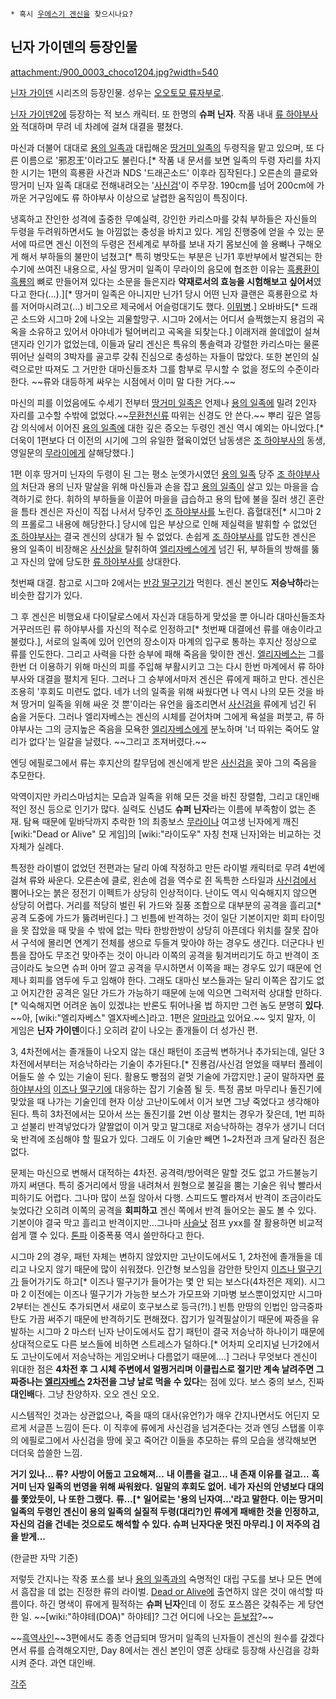  * 혹시 [[우에스기 겐신]]을 찾으시나요?

== 닌자 가이덴의 등장인물 ==

attachment:/900_0003_choco1204.jpg?width=540

[[닌자 가이덴]] 시리즈의 등장인물. 성우는 [[오오토모 류자부로]].

[[닌자 가이덴2]]에 등장하는 적 보스 캐릭터. 또 한명의 '''슈퍼 닌자'''. 작품 내내 [[류 하야부사]]와 적대하며 무려 네 차례에 걸쳐 대결을 펼쳤다.

마신과 더불어 대대로 [[용의 일족]]과 대립해온 [[땅거미 일족]]의 두령직을 맡고 있으며, 또 다른 이름으로 '邪忍王'이라고도 불린다.[* 작품 내 문서를 보면 일족의 두령 자리를 차지한 시기는 1편의 흑룡환 사건과 NDS '드래곤소드' 이후라 짐작된다.] 오른손의 클로와 땅거미 닌자 일족 대대로 전해내려오는 '[[사신검]]'이 주무장. 190cm를 넘어 200cm에 가까운 거구임에도 류 하야부사 이상으로 날렵한 움직임이 특징이다.

냉혹하고 잔인한 성격에 출중한 무예실력, 강인한 카리스마를 갖춰 부하들은 자신들의 두령을 두려워하면서도 늘 아낌없는 충성을 바치고 있다. 게임 진행중에 얻을 수 있는 문서에 따르면 겐신 이전의 두령은 전세계로 부하를 보내 자기 몸보신에 쓸 용뼈나 구해오게 해서 부하들의 불만이 넘쳤고[* 특히 병맛도는 부분은 닌가1 후반부에서 발견되는 한 수기에 쓰여진 내용으로, 사실 땅거미 일족이 무라이의 음모에 협조한 이유는 [[흑룡환]]이 [[흑룡]]의 뼈로 만들어져 있다는 소문을 들은지라 '''약재로서의 효능을 시험해보고 싶어서'''였다고 한다(…).][* 땅거미 일족은 아니지만 닌가1 당시 어떤 닌자 클랜은 흑룡환으로 차를 저어마시려고(…) 비그오르 제국에서 어슬렁대기도 했다. [[이뭐병]].] 오바바도[* 드래곤 소드와 시그마 2에 나오는 괴물할망구. 시그마 2에서는 어디서 슬쩍했는지 용검의 곡옥을 소유하고 있어서 아야네가 털어버리고 곡옥을 되찾는다.] 이래저래 쓸데없이 설쳐댄지라 인기가 없었는데, 이들과 달리 겐신은 특유의 통솔력과 강렬한 카리스마는 물론 뛰어난 실력의 3박자를 골고루 갖춰 진심으로 충성하는 자들이 많았다. 또한 본인의 실력으로만 따져도 그 거만한 대마신들조차 그를 함부로 무시할 수 없을 정도의 수준이라 한다. ~~류와 대등하게 싸우는 시점에서 이미 말 다한 거다.~~  

마신의 피를 이었음에도 수세기 전부터 [[땅거미 일족]]은 언제나 [[용의 일족]]에 밀려 2인자 자리를 고수할 수밖에 없었다.~~[[무환천신류]] 따위는 신경도 안 쓴다.~~ 뿌리 깊은 열등감 의식에서 이어진 [[용의 일족]]에 대한 깊은 증오는 두령인 겐신 역시 예외는 아니었다.[* 더욱이 1편보다 더 이전의 시기에 그의 유일한 혈육이었던 남동생은 [[조 하야부사]]의 동생, 영일문의 [[무라이]]에게 살해당했다.] 

1편 이후 땅거미 닌자의 두령이 된 그는 평소 눈엣가시였던 [[용의 일족]] 당주 [[조 하야부사]]의 처단과 용의 닌자 말살을 위해 마신들과 손을 잡고 [[용의 일족]]이 살고 있는 마을을 습격하기로 한다. 휘하의 부하들을 이끌어 마을을 급습하고 용의 탑에 불을 질러 생긴 혼란을 틈타 겐신은 자신이 직접 나서서 당주인 [[조 하야부사]]를 노린다. 흡혈대전[* 시그마 2의 프롤로그 내용에 해당한다.] 당시에 입은 부상으로 인해 제실력을 발휘할 수 없었던 [[조 하야부사]]는 결국 겐신의 상대가 될 수 없었다. 손쉽게 [[조 하야부사]]를 압도한 겐신은 용의 일족이 비장해온 [[사신상]]을 탈취하여 [[엘리자베스]]에게 넘긴 뒤, 부하들의 방해를 뚫고 자신의 앞에 당도한 [[류 하야부사]]를 상대한다. 

{{{#!html
<object width="560" height="349"><param name="movie" value="http://www.youtube.com/v/4nGovmKh8Lc?version=3&amp;hl=en_US"></param><param name="allowFullScreen" value="true"></param><param name="allowscriptaccess" value="always"></param><embed src="http://www.youtube.com/v/4nGovmKh8Lc?version=3&amp;hl=en_US" type="application/x-shockwave-flash" width="560" height="349" allowscriptaccess="always" allowfullscreen="true"></embed></object>
}}}

첫번째 대결. 참고로 시그마 2에서는 [[반강 떨구기]]가 먹힌다. 겐신 본인도 '''저승낙하'''라는 비슷한 잡기가 있다.

그 후 겐신은 비행요새 다이달로스에서 자신과 대등하게 맞섰을 뿐 아니라 대마신들조차 거꾸러뜨린 류 하야부사를 자신의 적수로 인정하고[* 첫번째 대결에선 류를 애송이라고 불렀다.], 서로의 일족에 있어 인연의 장소이자 마계의 입구로 통하는 후지산 정상으로 류를 인도한다. 그리고 사력을 다한 승부에 패해 죽음을 맞이한 겐신. [[엘리자베스]]는 그를 한번 더 이용하기 위해 마신의 피를 주입해 부활시키고 그는 다시 한번 마계에서 류 하야부사와 대결을 펼치게 된다. 그러나 그 승부에서마저 겐신은 류에게 패하고 만다. 겐신은 조용히 '후회도 미련도 없다. 네가 너의 일족을 위해 싸웠다면 나 역시 나의 모든 것을 바쳐 땅거미 일족을 위해 싸운 것 뿐'이라는 유언을 읊조리면서 [[사신검]]을 류에게 넘긴 뒤 숨을 거둔다. 그러나 엘리자베스는 겐신의 시체를 걷어차며 그에게 욕설을 퍼붓고, 류 하야부사는 그의 긍지높은 죽음을 모욕한 [[엘리자베스]]에게 분노하며 '너 따위는 죽어도 알 리가 없다'는 일갈을 날렸다. ~~그리고 조져버렸다.~~

엔딩 에필로그에서 류는 후지산의 칼무덤에 겐신에게 받은 [[사신검]]을 꽂아 그의 죽음을 추모한다.

악역이지만 카리스마넘치는 모습과 일족을 위해 모든 것을 바친 장렬함, 그리고 대인배적인 정신 등으로 인기가 많다. 실력도 신념도 '''슈퍼 닌자'''라는 이름에 부족함이 없는 존재. 탐욕 때문에 밑바닥까지 추락한 1의 최종보스 [[무라이]]나 여고생 닌자에게 깨진 [wiki:"Dead or Alive" 모 게임]의 [wiki:"라이도우" 자칭 천재 닌자]와는 비교하는 것 자체가 실례다. 

특정한 라이벌이 없었던 전편과는 달리 아예 작정하고 만든 라이벌 캐릭터로 무려 4번에 걸쳐 류와 싸운다. 오른손에 클로, 왼손에 검을 역수로 쥔 독특한 스타일과 [[사신검]]에서 뿜어나오는 붉은 정전기 이펙트가 상당히 인상적이다. 난이도 역시 익숙해지지 않으면 상당히 어렵다. 거리를 적당히 벌린 뒤 가드와 질풍 조합으로 대부분의 공격을 흘리고[* 공격 도중에 가드가 뚫려버린다.] 그 빈틈에 반격하는 것이 일단 기본이지만 회피 타이밍을 못 잡았을 때 맞을 수 밖에 없는 막타 한방한방이 상당히 아픈데다 위치를 잘못 잡아서 구석에 몰리면 연계기 전체를 생으로 두들겨 맞아야 하는 경우도 생긴다. 더군다나 빈틈을 잡아도 무조건 맞아주는 것이 아니라 이쪽의 공격을 튕겨버리기도 하고 반격이 조금이라도 늦으면 슈퍼 아머 깔고 공격을 무시하면서 이쪽을 패는 경우도 있기 때문에 언제나 회피를 염두에 두고 임해야 한다. 그래도 대마신 보스들과는 달리 이쪽은 잡기도 없고 어지간한 공격은 일단 가드가 가능하기 때문에 눈에 익으면 그럭저럭 상대할 만하다.[* 익숙해지면 어려운 놈이 있겠냐는 반론도 튀어나올 법 하지만 그런 놈도 분명히 '''있다'''. ~~아, [wiki:"엘리자베스" 엘X자베스]라고. 1편은 [[알마]]라고 있어요.~~ 잊지 말자, 이 게임은 '''닌자 가이덴'''이다.] 오히려 같이 나오는 졸개들이 더 성가신 편. 

3, 4차전에서는 졸개들이 나오지 않는 대신 패턴이 조금씩 변하거나 추가되는데, 일단 3차전에서부터는 저승낙하라는 기술이 추가된다.[* 진룡검/사신검 얻었을 때부터 플레이어들도 쓸 수 있는 기술이 된다. 활용도 빵점의 겉멋 기술에 가깝지만.] 굳이 말하자면 [[류 하야부사]]의 [[이즈나 떨구기]]에 대응하는 잡기 기술쯤 될 듯. 특정 콤보 마무리나 돌진기에 맞았을 때 나가는 기술인데 현자 이상 고난이도에서 이거 보면 그냥 죽었다고 생각해야 된다. 특히 3차전에서는 모아서 쓰는 돌진기를 2번 이상 펼치는 경우가 잦은데, 1번 피하고 섣불리 반격넣었다가 얄짤없이 이거 맞고 말그대로 저승낙하하는 경우가 생기니 더더욱 반격에 조심해야 할 필요가 있다. 그래도 이 기술만 빼면 1~2차전과 크게 달라진 점은 없다.

{{{#!html
<object width="560" height="349"><param name="movie" value="http://www.youtube.com/v/p9n5pMojgTs?version=3&amp;hl=ko_KR"></param><param name="allowFullScreen" value="true"></param><param name="allowscriptaccess" value="always"></param><embed src="http://www.youtube.com/v/p9n5pMojgTs?version=3&amp;hl=ko_KR" type="application/x-shockwave-flash" width="560" height="349" allowscriptaccess="always" allowfullscreen="true"></embed></object>
}}}

문제는 마신으로 변해서 대적하는 4차전. 공격력/방어력은 말할 것도 없고 가드불능기까지 써댄다. 특히 중거리에서 땅을 내려쳐서 원형으로 불길을 뿜는 기술은 워낙 빨라서 피하기도 어렵다. 그나마 많이 쓰질 않아서 다행. 스피드도 빨라져서 반격이 조금이라도 늦었다간 오히려 이쪽의 공격을 '''회피하고''' 겐신 쪽에서 반격 들어오는 꼴도 볼 수 있다. 기본이야 결국 막고 흘리고 반격이지만…그나마 [[사슬낫]] 점프 yxx를 잘 활용하면 비교적 쉽게 깰 수 있다. [[톤파]] 이중폭풍 역시 쓸만하다고 한다. 

시그마 2의 경우, 패턴 자체는 변하지 않았지만 고난이도에서도 1, 2차전에 졸개들을 데리고 나오지 않기 때문에 많이 쉬워졌다. 인간형 보스임을 감안한 탓인지 [[이즈나 떨구기]]가 들어가기도 하고[* 이즈나 떨구기가 들어가는 몇 안 되는 보스다(4차전은 제외). 시그마 2 이전에는 이즈나 떨구기가 가능한 보스가 가모프와 기마병 보스뿐이었지만 시그마 2부터는 겐신도 추가되면서 새로이 호구보스로 등극(?!).] 빈틈 만땅의 인법인 암극중파탄도 가끔 써주기 때문에 반격하기도 편해졌다. 잡기가 일격필살이기 때문에 짜증을 유발하는 시그마 2 마스터 닌자 난이도에서도 잡기 패턴이 결국 저승낙하 하나이기 때문에 상대적으로도 다른 보스들에 비하면 스트레스가 덜하다.[* 어차피 오리지널 닌가2에서도 고난이도에서 저승낙하는 게임오버나 다름없기 때문에….] 그러나 무엇보다 겐신이 위대한 점은 '''4차전 후 그 시체 주변에서 얼쩡거리며 이클립스로 절기만 계속 날려주면 그 짜증나는 [[엘리자베스]] 2차전을 그냥 날로 먹을 수 있다'''는 점에 있다. 보스 중의 보스, 진짜 '''대인배'''다. 그냥 찬양하자. 오오 겐신 오오.

시스템적인 것과는 상관없으나, 죽을 때의 대사(유언?)가 매우 간지나면서도 어딘지 모르게 서글픈 느낌이 든다. 이 직후에 류에게 사신검을 넘겨준다는 것과 엔딩 스탭롤 이후의 에필로그에서 사신검을 땅에 꽂고 죽어간 이들을 추모하는 류의 모습을 생각해보면 더더욱 씁쓸한 느낌.


'''거기 있나... 류?'''
'''사방이 어둡고 고요해져...''' 
'''내 이름을 걸고... 내 존재 이유를 걸고...''' 
'''흑거미 닌자 일족의 번영을 위해 싸워왔다.''' 
'''일말의 후회도 없어.'''
'''네가 자신의 안녕보다 대의를 쫓았듯이,'''
'''나 또한 그랬다.''' 
'''류...[* 일어로는 '용의 닌자여...'라고 말한다. 이는 땅거미 일족의 두령인 겐신이 용의 일족의 실질적 두령(대리?)인 류에게 패배한 것을 인정하고, 자신의 검을 건네는 것으로도 해석할 수 있다. 슈퍼 닌자다운 멋진 마무리.] 이 저주의 검을 받게...'''

(한글판 자막 기준)


저렇듯 간지나는 작중 포스를 보나 [[용의 일족]]과의 숙명적인 대립 구도를 보나 모든 면에서 흠잡을 데 없는 진정한 류의 라이벌. [[Dead or Alive]]에 출연하지 않은 것이 애석할 따름이다. 하긴 명색이 류에게 필적하는 '''슈퍼 닌자'''인데 이 정도 포스쯤은 갖춰주는 게 당연한 일. ~~[wiki:"하야테(DOA)" 하야테]? 그건 어디에 나오는 [[듣보잡]]?~~

~~[[흑역사]]인~~3편에서도 종종 언급되며 땅거미 일족의 닌자들이 겐신의 원수를 갚겠다면서 류를 습격해오지만, Day 8에서는 겐신 본인이 영혼 상태로 등장해 사신검을 강화시켜 준다. 과연 대인배.

[[각주]]
